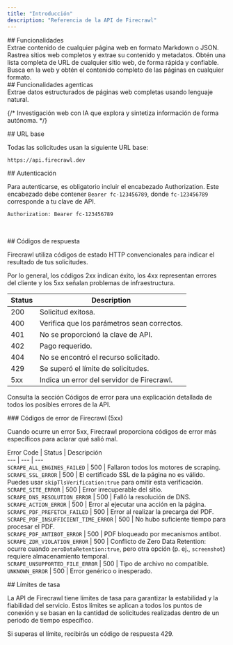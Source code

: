 ```yaml
---
title: "Introducción"
description: "Referencia de la API de Firecrawl"
---
```


<div id="features">
  ## Funcionalidades
</div>

<CardGroup cols={3}>
  <Card title="Scrape" icon="markdown" href="/es/api-reference/endpoint/scrape" color="FF713C">
    Extrae contenido de cualquier página web en formato Markdown o JSON.
  </Card>

  <Card title="Crawl" icon="spider" href="/es/api-reference/endpoint/crawl-post" color="FF713C">
    Rastrea sitios web completos y extrae su contenido y metadatos.
  </Card>

  <Card title="Map" icon="map" href="/es/api-reference/endpoint/map" color="FF713C">
    Obtén una lista completa de URL de cualquier sitio web, de forma rápida y confiable.
  </Card>

  <Card title="Search" icon="magnifying-glass" href="/es/api-reference/endpoint/search" color="FF713C">
    Busca en la web y obtén el contenido completo de las páginas en cualquier formato.
  </Card>
</CardGroup>

<div id="agentic-features">
  ## Funcionalidades agenticas
</div>

<CardGroup cols={3}>
  <Card title="Extract" icon="barcode-read" href="/es/api-reference/endpoint/extract" color="FF713C">
    Extrae datos estructurados de páginas web completas usando lenguaje natural.
  </Card>

  {/* <Card title="Deep Research" icon="brain-circuit" href="/api-reference/endpoint/deep-research" color="FF713C">
      Investigación web con IA que explora y sintetiza información de forma autónoma.
    </Card> */}
</CardGroup>

<div id="base-url">
  ## URL base
</div>

Todas las solicitudes usan la siguiente URL base:

```bash
https://api.firecrawl.dev 
```

<div id="authentication">
  ## Autenticación
</div>

Para autenticarse, es obligatorio incluir el encabezado Authorization. Este encabezado debe contener `Bearer fc-123456789`, donde `fc-123456789` corresponde a tu clave de API.

```bash
Authorization: Bearer fc-123456789
```

​

<div id="response-codes">
  ## Códigos de respuesta
</div>

Firecrawl utiliza códigos de estado HTTP convencionales para indicar el resultado de tus solicitudes.

Por lo general, los códigos 2xx indican éxito, los 4xx representan errores del cliente y los 5xx señalan problemas de infraestructura.

Status | Description
--- | ---
200 | Solicitud exitosa.
400 | Verifica que los parámetros sean correctos.
401 | No se proporcionó la clave de API.
402 | Pago requerido.
404 | No se encontró el recurso solicitado.
429 | Se superó el límite de solicitudes.
5xx | Indica un error del servidor de Firecrawl.

Consulta la sección Códigos de error para una explicación detallada de todos los posibles errores de la API.

<div id="firecrawl-error-codes-5xx">
  ### Códigos de error de Firecrawl (5xx)
</div>

Cuando ocurre un error 5xx, Firecrawl proporciona códigos de error más específicos para aclarar qué salió mal.​

Error Code | Status | Descripción\
--- | --- | ---\
`SCRAPE_ALL_ENGINES_FAILED` | 500 | Fallaron todos los motores de scraping.\
`SCRAPE_SSL_ERROR` | 500 | El certificado SSL de la página no es válido. Puedes usar `skipTlsVerification:true` para omitir esta verificación.\
`SCRAPE_SITE_ERROR` | 500 | Error irrecuperable del sitio.\
`SCRAPE_DNS_RESOLUTION_ERROR` | 500 | Falló la resolución de DNS.\
`SCRAPE_ACTION_ERROR` | 500 | Error al ejecutar una acción en la página.\
`SCRAPE_PDF_PREFETCH_FAILED` | 500 | Error al realizar la precarga del PDF.\
`SCRAPE_PDF_INSUFFICIENT_TIME_ERROR` | 500 | No hubo suficiente tiempo para procesar el PDF.\
`SCRAPE_PDF_ANTIBOT_ERROR` | 500 | PDF bloqueado por mecanismos antibot.\
`SCRAPE_ZDR_VIOLATION_ERROR` | 500 | Conflicto de Zero Data Retention: ocurre cuando `zeroDataRetention:true`, pero otra opción (p. ej., `screenshot`) requiere almacenamiento temporal.\
`SCRAPE_UNSUPPORTED_FILE_ERROR` | 500 | Tipo de archivo no compatible.\
`UNKNOWN_ERROR` | 500 | Error genérico o inesperado.

<div id="rate-limit">
  ## Límites de tasa
</div>

La API de Firecrawl tiene límites de tasa para garantizar la estabilidad y la fiabilidad del servicio. Estos límites se aplican a todos los puntos de conexión y se basan en la cantidad de solicitudes realizadas dentro de un periodo de tiempo específico.

Si superas el límite, recibirás un código de respuesta 429.